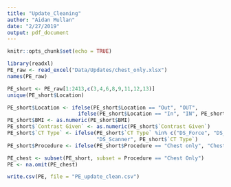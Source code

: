 ```yaml
---
title: "Update_Cleaning"
author: "Aidan Mullan"
date: "2/27/2019"
output: pdf_document
---
```


```r
knitr::opts_chunk$set(echo = TRUE)
```

```r
library(readxl)
PE_raw <- read_excel("Data/Updates/chest_only.xlsx")
names(PE_raw)

PE_short <- PE_raw[1:2413,c(3,4,6,8,9,11,12,13)]
unique(PE_short$Location)

PE_short$Location <- ifelse(PE_short$Location == "Out", "OUT", 
                       ifelse(PE_short$Location == "In", "IN", PE_short$Location))
PE_short$BMI <- as.numeric(PE_short$BMI)
PE_short$`Contrast Given` <- as.numeric(PE_short$`Contrast Given`)
PE_short$`CT Type` <- ifelse(PE_short$`CT Type` %in% c("DS_Force", "DS_Drive"),
                             "DS_Scanner", PE_short$`CT Type`)
PE_short$Procedure <- ifelse(PE_short$Procedure == "Chest only", "Chest Only", PE_short$Procedure)

PE_chest <- subset(PE_short, subset = Procedure == "Chest Only")
PE <- na.omit(PE_chest)

write.csv(PE, file = "PE_update_clean.csv")
```

